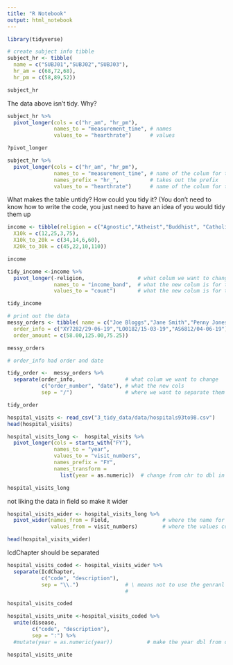 ```yaml
---
title: "R Notebook"
output: html_notebook
---
```


```r
library(tidyverse)

```


```r
# create subject info tibble
subject_hr <- tibble( 
  name = c("SUBJ01","SUBJ02","SUBJ03"), 
  hr_am = c(68,72,68), 
  hr_pm = c(58,89,52))

subject_hr
```

The data above isn’t tidy. Why?

```r
subject_hr %>% 
  pivot_longer(cols = c("hr_am", "hr_pm"),
               names_to = "measurement_time", # names
               values_to = "hearthrate")      # values

?pivot_longer
```


```r
subject_hr %>% 
  pivot_longer(cols = c("hr_am", "hr_pm"),
               names_to = "measurement_time", # name of the colum for the colum
               names_prefix = "hr_",          # takes out the prefix
               values_to = "hearthrate")      # name of the colum for the values
```

What makes the table untidy?
How could you tidy it? (You don’t need to know how to write the code, you just need to have an idea of you would tidy them up
```r
income <- tibble(religion = c("Agnostic","Atheist","Buddhist", "Catholic"), 
  X10k = c(12,25,3,75), 
  X10k_to_20k = c(34,14,6,60),
  X20k_to_30k = c(45,22,10,110))

income
```

```r
tidy_income <-income %>% 
  pivot_longer(-religion,                 # what colum we want to change, ie everything but religion
               names_to = "income_band",  # what the new colum is for the colum
               values_to = "count")       # what the new colum is for the values

tidy_income
```


```r
# print out the data
messy_orders <- tibble( name = c("Joe Bloggs","Jane Smith","Penny Jones"), 
  order_info = c("XY7282/29-06-19","LO0182/15-03-19","AS6812/04-06-19"), 
  order_amount = c(58.00,125.00,75.25))

messy_orders

# order_info had order and date
```


```r
tidy_order <-  messy_orders %>% 
  separate(order_info,                # what colum we want to change
           c("order_number", "date"), # what the new cols
           sep = "/")                 # where we want to separate them

tidy_order
```


```r
hospital_visits <- read_csv("3_tidy_data/data/hospitals93to98.csv")
head(hospital_visits)
```


```r
hospital_visits_long <-  hospital_visits %>% 
  pivot_longer(cols = starts_with("FY"),
               names_to = "year",
               values_to = "visit_numbers",
               names_prefix = "FY",
               names_transform = 
                 list(year = as.numeric))  # change from chr to dbl in sted of mutate below

hospital_visits_long
```

not liking the data in field so make it wider
```r
hospital_visits_wider <- hospital_visits_long %>% 
  pivot_wider(names_from = Field,                 # where the name for colum is from 
              values_from = visit_numbers)        # where the values come from 

head(hospital_visits_wider)
```

IcdChapter should be separated 
```r
hospital_visits_coded <- hospital_visits_wider %>% 
  separate(IcdChapter,
           c("code", "description"),
           sep = "\\.")               # \ means not to use the genranl meaning of the next thing
                                      #

hospital_visits_coded
```

```r
hospital_visits_unite <-hospital_visits_coded %>% 
  unite(disease,
        c("code", "description"),
        sep = ":") %>% 
  #mutate(year = as.numeric(year))           # make the year dbl from chr, see above names_transform =                                               list(year = as.numeric) 

hospital_visits_unite


```

